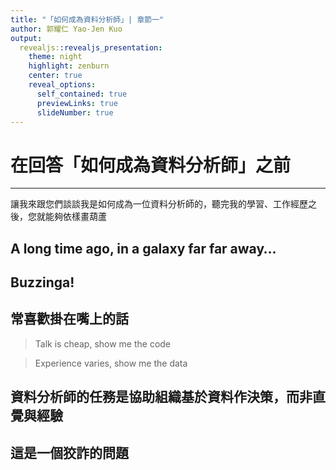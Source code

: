 ```yaml
---
title: "「如何成為資料分析師」| 章節一"
author: 郭耀仁 Yao-Jen Kuo
output:
  revealjs::revealjs_presentation:
    theme: night
    highlight: zenburn
    center: true
    reveal_options:
      self_contained: true
      previewLinks: true
      slideNumber: true
---
```


# 在回答「如何成為資料分析師」之前

---

讓我來跟您們談談我是如何成為一位資料分析師的，聽完我的學習、工作經歷之後，您就能夠依樣畫葫蘆

## A long time ago, in a galaxy far far away...

## Buzzinga! 

## 常喜歡掛在嘴上的話

> Talk is cheap, show me the code

> Experience varies, show me the data

## 資料分析師的任務是協助組織基於資料作決策，而非直覺與經驗

## 這是一個狡詐的問題